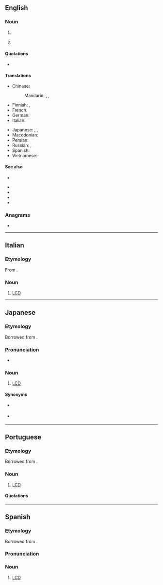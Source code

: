 ==English==
{{wikipedia}}

===Noun===
{{en-noun}}

# {{lb|en|electronics|computing}} {{initialism of|en|[[liquid crystal display]]}}
# {{lb|en|number theory}} {{initialism of|en|[[lowest common denominator]] / [[least common denominator]]}}

====Quotations====
* {{sense|liquid crystal display}} {{seeCites|en}}

====Translations====
{{trans-top|liquid crystal display}}
* Chinese:
*: Mandarin: {{t|cmn|液晶显示屏|sc=Hani}}, {{t+|cmn|液晶显示器|sc=Hani}}, {{t+|cmn|LCD|sc=Hani}}
* Finnish: {{t|fi|LCD-näyttö}}, {{t+|fi|nestekidenäyttö}}
* French: {{t+|fr|ACL}}
* German: {{t+|de|LCD}}
* Italian: {{t+|it|LCD|m}}
{{trans-mid}}
* Japanese: {{t|ja|LCD|tr=erushīdī}}, {{t|ja|液晶ディスプレイ|tr=ekishō disupurei}}, {{t+|ja|液晶|tr=ekishō}}
* Macedonian: {{t|mk|ЛЦД}}
* Persian: {{t|fa|ال‌سی‌دی|tr=el-si-di|sc=fa-Arab}}
* Russian: {{t|ru|ЖКД|m}}, {{t|ru|ЖК-диспле́й|m}}
* Spanish: {{t+|es|LCD|m}}
* Vietnamese: {{t|vi|màn hình tinh thể lỏng}}
{{trans-bottom}}

====See also====
{{sense|lowest common denominator}}
* {{l|en|GCF}}
{{sense|liquid crystal display}}
* {{l|en|CRT}}
* {{l|en|LED}}
* {{l|en|TFT}}
* {{l|en|VDU}}

===Anagrams===
* {{anagrams|en|a=cdl|CDL|CLD|Cld.|DCL|DLC|LDC}}

----

==Italian==

===Etymology===
From {{etyl|en|it}}.

===Noun===
{{it-noun|m|LCD}}

# [[#English|LCD]]
#: {{syn|it|schermo a cristalli liquidi}}

----

==Japanese==

===Etymology===
Borrowed from {{bor|ja|en|LCD}}.

===Pronunciation===
{{ja-pron|エルシーディー|acc=5}}
* {{a|Osaka}} {{ja-accent-common|nakadaka||エルシーディ|ー}}

===Noun===
{{ja-noun|エル%シー%ディー}}

# [[#English|LCD]]

====Synonyms====
* {{ja-r|液%晶ディスプレイ|えき%しょう ディスプレイ}} {{q|formal}}
* {{ja-r|液%晶|えき%しょう}} {{q|colloquial}}

----

==Portuguese==
{{wikipedia|lang=pt}}

===Etymology===
Borrowed from {{bor|pt|en|LCD}}.

===Noun===
{{pt-noun|m|s}}

# {{lb|pt|electronics|computing}} [[#English|LCD]] {{gloss|liquid crystal display}}

====Quotations====
{{seeCites|pt}}

{{cln|pt|initialisms}}

----

==Spanish==
{{wikipedia|lang=es}}

===Etymology===
Borrowed from {{bor|es|en|LCD}}.

===Pronunciation===
{{es-IPA|elecedé}}

===Noun===
{{es-noun|m}}

# {{lb|es|electronics|computing}} [[#English|LCD]] {{gloss|liquid crystal display}}